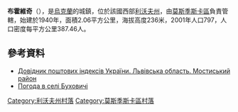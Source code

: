 {{coord|49|43|46|N|23|8|1|E|scale:100000|display=title}}

'''布霍維奇'''（{{lang-uk|Буховичі}}），是[[烏克蘭|烏克蘭]]的城鎮，位於該國西部[[利沃夫州|利沃夫州]]，由[[莫斯季斯卡區|莫斯季斯卡區]]負責管轄，始建於1940年，面積2.06平方公里，海拔高度236米，2001年人口797，人口密度每平方公里387.46人。

==參考資料==
*[http://www.uaidx.com/13/294/index Довідник поштових індексів України. Львівська область. Мостиський район] {{Wayback|url=http://www.uaidx.com/13/294/index |date=20161018190804 }}
* [http://weather.in.ua/ua/l'vovskaja/2399 Погода в селі Буховичі] {{Wayback|url=http://weather.in.ua/ua/l'vovskaja/2399 |date=20160305212556 }}

[[Category:利沃夫州村落|Category:利沃夫州村落]]
[[Category:莫斯季斯卡區村落|Category:莫斯季斯卡區村落]]


{{Lviv-geo-stub}}